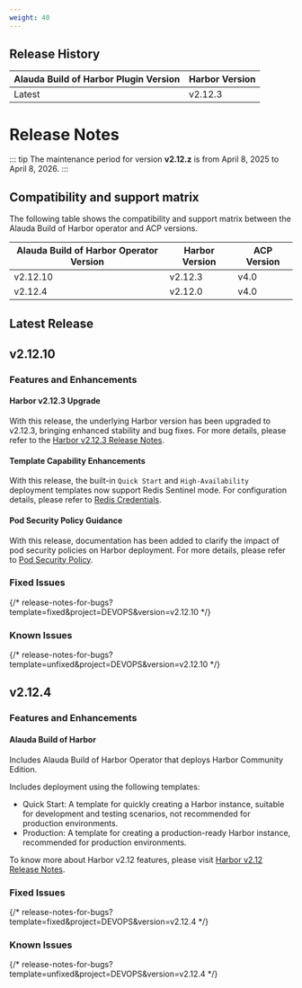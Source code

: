 ```yaml
---
weight: 40
---
```

## Release History

| Alauda Build of Harbor Plugin Version | Harbor Version |
| --------------------------------- | --------------- |
| Latest                         | v2.12.3         |


# Release Notes

::: tip
The maintenance period for version **v2.12.z**  is from April 8, 2025 to April 8, 2026.
:::

## Compatibility and support matrix

The following table shows the compatibility and support matrix between the Alauda Build of Harbor operator and ACP versions.

| Alauda Build of Harbor Operator Version | Harbor Version | ACP Version |
| --------------------------------------- | -------------- | ----------- |
| v2.12.10                                | v2.12.3        | v4.0        |
| v2.12.4                                 | v2.12.0        | v4.0        |

## Latest Release

## v2.12.10

### Features and Enhancements

#### Harbor v2.12.3 Upgrade

With this release, the underlying Harbor version has been upgraded to v2.12.3, bringing enhanced stability and bug fixes. For more details, please refer to the [Harbor v2.12.3 Release Notes](https://github.com/goharbor/harbor/releases/tag/v2.12.3).

#### Template Capability Enhancements

With this release, the built-in `Quick Start` and `High-Availability` deployment templates now support Redis Sentinel mode. For configuration details, please refer to [Redis Credentials](../install/02_harbor_credential.md).

#### Pod Security Policy Guidance

With this release, documentation has been added to clarify the impact of pod security policies on Harbor deployment. For more details, please refer to [Pod Security Policy](../install/03_harbor_deploy.md#pod-security-policy).

### Fixed Issues

{/* release-notes-for-bugs?template=fixed&project=DEVOPS&version=v2.12.10 */}

### Known Issues

{/* release-notes-for-bugs?template=unfixed&project=DEVOPS&version=v2.12.10 */}

## v2.12.4

### Features and Enhancements

#### Alauda Build of Harbor

Includes Alauda Build of Harbor Operator that deploys Harbor Community Edition.

Includes deployment using the following templates:

- Quick Start: A template for quickly creating a Harbor instance, suitable for development and testing scenarios, not recommended for production environments.
- Production: A template for creating a production-ready Harbor instance, recommended for production environments.

To know more about Harbor v2.12 features, please visit [Harbor v2.12 Release Notes](https://github.com/goharbor/harbor/releases/tag/v2.12.0).


### Fixed Issues

{/* release-notes-for-bugs?template=fixed&project=DEVOPS&version=v2.12.4 */}

### Known Issues

{/* release-notes-for-bugs?template=unfixed&project=DEVOPS&version=v2.12.4 */}